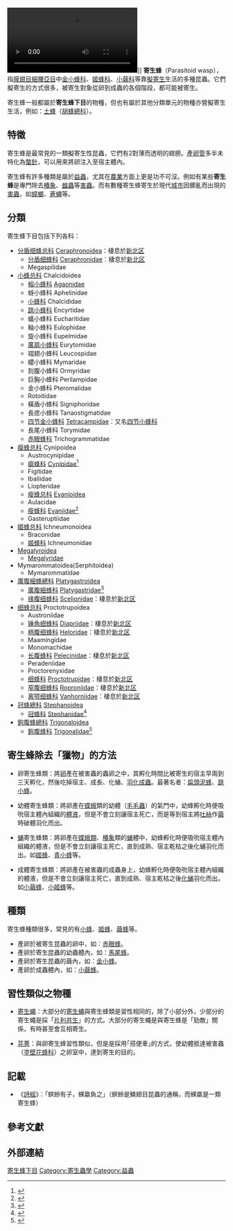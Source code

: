 {{Automatic taxobox
| image = Evania appendigaster.jpg
| image_width = 250px
| image_caption = Evania appendigaster
| taxon=Parasitica |display_parents=5
| diversity_link = #分類
| diversity = 
| synonyms =
}}
[[File:Neoneurus_vesculus_ovipositing_in_workers_of_the_ant_Formica_cunicularia.ogv|thumb]]]]
'''寄生蜂'''（Parasitoid wasp），指[[膜翅目|膜翅目]][[細腰亞目|細腰亞目]]中[[金小蜂科|金小蜂科]]、[[姬蜂科|姬蜂科]]、[[小繭科|小繭科]]等靠[[擬寄生物|擬寄生]]生活的多種昆蟲。它們擬寄生的方式很多，被寄生對象從卵到成蟲的各個階段，都可能被寄生。

寄生蜂一般都屬於'''寄生蜂下目'''的物種，但也有屬於其他分類單元的物種亦營擬寄生生活，例如：[[土蜂|土蜂]]（[[胡蜂總科|胡蜂總科]]）。

== 特徵 ==
寄生蜂是最常見的一類擬寄生性昆蟲，它們有2對薄而透明的翅膀。[[產卵管|產卵管]]多半未特化為[[螫針|螫針]]，可以用來將卵注入至宿主體內。

寄生蜂有許多種類是屬於[[益蟲|益蟲]]，尤其在[[農業|農業]]方面上更是功不可沒。例如有某些'''寄生蜂'''是專門除去[[椿象|椿象]]、[[蝗蟲|蝗蟲]]等[[害蟲|害蟲]]。而有數種寄生蜂寄生於現代[[城市|城市]]因髒亂而出現的[[害蟲|害蟲]]，如[[蟑螂|蟑螂]]、[[蒼蠅|蒼蠅]]等。

==分類==
寄生蜂下目包括下列各科：
*[[分盾细蜂总科|分盾细蜂总科]] [[Ceraphronoidea|Ceraphronoidea]]{{r|Zhao 1987}}：棲息於[[新北区|新北区]]
**[[分盾细蜂科|分盾细蜂科]] [[Ceraphronidae|Ceraphronidae]]{{r|Zhao 1987}}：棲息於[[新北区|新北区]]
**Megaspilidae
*[[小蜂总科|小蜂总科]] Chalcidoidea
**[[榕小蜂科|榕小蜂科]] [[Agaonidae|Agaonidae]]
**蚜小蜂科 Aphelinidae
**[[小蜂科|小蜂科]] Chalcididae
**[[跳小蜂科|跳小蜂科]] Encyrtidae
**蟻小蜂科 Eucharitidae
**釉小蜂科 Eulophidae
**旋小蜂科 Eupelmidae
**[[廣肩小蜂科|廣肩小蜂科]] Eurytomidae
**褶翅小蜂科 Leucospidae
**纓小蜂科 Mymaridae
**刻腹小蜂科 Ormyridae
**巨胸小蜂科 Perilampidae
**金小蜂科 Pteromalidae
**Rotoitidae
**橫盾小蜂科 Signiphoridae
**長痣小蜂科 Tanaostigmatidae
**[[四节金小蜂科|四节金小蜂科]] [[Tetracampidae|Tetracampidae]]：又名[[四节小蜂科|四节小蜂科]]{{r|Zhao 1987}}
**長尾小蜂科 Torymidae
**[[赤眼蜂科|赤眼蜂科]] Trichogrammatidae
*[[瘿蜂总科|瘿蜂总科]] Cynipoidea
**Austrocynipidae
**[[瘿蜂科|瘿蜂科]] [[Cynipidae|Cynipidae]]<ref>{{cite web |url=http://taibnet.sinica.edu.tw/chi/taibnet_species_list.php?D2=family&D3=equal&T1=Cynipidae&T1_new_value=false&query=Y&fr=y&sy=n |title=『科名』 是 『Cynipidae』 的資料 47 筆 |publisher=臺灣物種名錄 |access-date=2018-07-25 |language=zh-hant |archive-date=2018-07-25 |archive-url=https://web.archive.org/web/20180725122810/http://taibnet.sinica.edu.tw/chi/taibnet_species_list.php?D2=family&D3=equal&T1=Cynipidae&T1_new_value=false&query=Y&fr=y&sy=n |dead-url=no }}</ref>
**Figitidae
**Ibaliidae
**Liopteridae
**[[瘦蜂总科|瘦蜂总科]] [[Evanioidea|Evanioidea]]
**Aulacidae
**[[瘦蜂科|瘦蜂科]] [[Evaniidae|Evaniidae]]<ref>{{cite web |url=http://taibnet.sinica.edu.tw/chi/taibnet_species_list.php?D2=family&D3=equal&T1=Evaniidae&T1_new_value=false&query=Y&fr=y&sy=n |title=『科名』 是 『Evaniidae』 的資料 10 筆 |publisher=臺灣物種名錄 |access-date=2018-07-25 |language=zh-hant |archive-date=2018-07-25 |archive-url=https://web.archive.org/web/20180725065102/http://taibnet.sinica.edu.tw/chi/taibnet_species_list.php?D2=family&D3=equal&T1=Evaniidae&T1_new_value=false&query=Y&fr=y&sy=n |dead-url=no }}</ref>
**Gasteruptiidae
*[[姬蜂总科|姬蜂总科]] Ichneumonoidea
**Braconidae
**[[姬蜂科|姬蜂科]] Ichneumonidae
*[[Megalyroidea|Megalyroidea]]
**[[Megalyridae|Megalyridae]]
*Mymarommatoidea(Serphitoidea)
**Mymarommatidae
*[[廣腹細蜂總科|廣腹細蜂總科]] [[Platygastroidea|Platygastroidea]]
**[[廣腹細蜂科|廣腹細蜂科]] [[Platygastridae|Platygastridae]]<ref>{{cite web |url=http://taibnet.sinica.edu.tw/chi/taibnet_species_list.php?D2=family&D3=equal&T1=Platygastridae&T1_new_value=false&query=Y&fr=y&sy=n |title=『科名』 是 『Platygastridae』 的資料 7 筆 |publisher=臺灣物種名錄 |access-date=2018-07-25 |language=zh-hant |archive-date=2018-07-25 |archive-url=https://web.archive.org/web/20180725122816/http://taibnet.sinica.edu.tw/chi/taibnet_species_list.php?D2=family&D3=equal&T1=Platygastridae&T1_new_value=false&query=Y&fr=y&sy=n |dead-url=no }}</ref>
**[[缘腹细蜂科|缘腹细蜂科]] [[Scelionidae|Scelionidae]]{{r|Zhao 1987}}：棲息於[[新北区|新北区]]
*[[细蜂总科|细蜂总科]] Proctotrupoidea
**Austroniidae
**[[锤角细蜂科|锤角细蜂科]] [[Diapriidae|Diapriidae]]{{r|Zhao 1987}}：棲息於[[新北区|新北区]]
**[[柄腹细蜂科|柄腹细蜂科]] [[Heloridae|Heloridae]]{{r|Zhao 1987}}：棲息於[[新北区|新北区]]
**Maamingidae
**Monomachidae
**[[长腹蜂科|长腹蜂科]] [[Pelecinidae|Pelecinidae]]{{r|Zhao 1987}}：棲息於[[新北区|新北区]]
**Peradeniidae
**Proctorenyxidae
**[[细蜂科|细蜂科]] [[Proctotrupidae|Proctotrupidae]]{{r|Zhao 1987}}：棲息於[[新北区|新北区]]
**[[窄腹细蜂科|窄腹细蜂科]] [[Roproniidae|Roproniidae]]{{r|Zhao 1987}}：棲息於[[新北区|新北区]]
**[[离颚细蜂科|离颚细蜂科]] [[Vanhorniidae|Vanhorniidae]]{{r|Zhao 1987}}：棲息於[[新北区|新北区]]
*[[冠蜂總科|冠蜂總科]] [[Stephanoidea|Stephanoidea]]
**[[冠蜂科|冠蜂科]] [[Stephanidae|Stephanidae]]<ref>{{cite web |url=http://taibnet.sinica.edu.tw/chi/taibnet_species_list.php?D2=family&D3=equal&T1=Stephanidae&T1_new_value=false&query=Y&fr=y&sy=n |title=『科名』 是 『Stephanidae』 的資料 12 筆 |publisher=臺灣物種名錄 |access-date=2018-07-25 |language=zh-hant |archive-date=2018-07-25 |archive-url=https://web.archive.org/web/20180725122826/http://taibnet.sinica.edu.tw/chi/taibnet_species_list.php?D2=family&D3=equal&T1=Stephanidae&T1_new_value=false&query=Y&fr=y&sy=n |dead-url=no }}</ref>
*[[鉤腹蜂總科|鉤腹蜂總科]] [[Trigonaloidea|Trigonaloidea]]
**[[鉤腹蜂科|鉤腹蜂科]] [[Trigonalidae|Trigonalidae]]<ref>{{cite web |url=http://taibnet.sinica.edu.tw/chi/taibnet_species_list.php?D2=family&D3=equal&T1=Trigonalidae&T1_new_value=false&query=Y&fr=y&sy=n |title=『科名』 是 『Trigonalidae』 的資料 12 筆 |publisher=臺灣物種名錄 |access-date=2018-07-25 |language=zh-hant |archive-date=2018-07-25 |archive-url=https://web.archive.org/web/20180725122828/http://taibnet.sinica.edu.tw/chi/taibnet_species_list.php?D2=family&D3=equal&T1=Trigonalidae&T1_new_value=false&query=Y&fr=y&sy=n |dead-url=no }}</ref>

==寄生蜂除去「獵物」的方法==
*卵寄生蜂類：將[[卵|卵]]產在被害蟲的蟲卵之中，其孵化時間比被寄生的宿主早兩到三天孵化，然後吃掉宿主、成長、化蛹、[[羽化|羽化]][[成蟲|成蟲]]。最著名者：[[扁頭泥蜂|扁頭泥蜂]]、[[跳小蜂|跳小蜂]]。

*幼體寄生蜂類：將卵產在[[蝶|蝶]][[蛾|蛾]]類的幼體（[[毛毛蟲|毛毛蟲]]）的氣門中，幼蜂孵化時便吸吮宿主體內組織的[[體液|體液]]，但是不會立刻讓宿主死亡，而是等到宿主將[[吐絲|吐絲]]作[[繭|繭]]時破體羽化而出。

*[[蛹|蛹]]寄生蜂類：將卵產在[[蝶蛾類|蝶蛾類]]、[[椿象|椿象]]類的[[蛹|蛹]]體中，幼蜂孵化時便吸吮宿主體內組織的體液，但是不會立刻讓宿主死亡，直到成熟、宿主乾枯之後化蛹羽化而出。如[[姬蜂|姬蜂]]、[[青小蜂|青小蜂]]等。

*成體寄生蜂類：將卵產在被害蟲的成蟲身上，幼蜂孵化時便吸吮宿主體內組織的體液，但是不會立刻讓宿主死亡，直到成熟、宿主乾枯之後[[化蛹|化蛹]]羽化而出。如[[小繭蜂|小繭蜂]]、[[小姬蜂|小姬蜂]]等。

== 種類 ==
寄生蜂種類很多，常見的有[[小蜂|小蜂]]、[[姬蜂|姬蜂]]、[[繭蜂|繭蜂]]等。
*產卵於被寄生昆蟲的卵中，如：[[赤眼蜂|赤眼蜂]]。
*產卵於寄生昆蟲的幼蟲體內，如：[[馬尾蜂|馬尾蜂]]。
*產卵於寄生昆蟲的繭內，如：[[金小蜂|金小蜂]]。
*產卵於成蟲體內，如：[[小繭蜂|小繭蜂]]。

==習性類似之物種==
*[[寄生蠅|寄生蠅]]：大部分的[[寄生蠅|寄生蠅]]與寄生蜂類是習性相同的，除了小部分外，少部分的寄生蠅是採「[[片利共生|片利共生]]」的方式。大部分的寄生蠅是與寄生蜂是「勁敵」關係，有時甚至會互相寄生。

*[[芫菁|芫菁]]：與卵寄生蜂習性類似，但是是採用｢搭便車｣的方式，使幼體抵達被害蟲（[[塗壁花蜂科|塗壁花蜂科]]）之卵室中，達到寄生的目的。

==記載==
*《[[詩經|詩經]]》：「螟蛉有子，蜾蠃負之」（螟蛉是鱗翅目昆蟲的通稱，而蜾蠃是一類寄生蜂）

==參考文獻==
{{reflist |refs=
<ref name="Zhao 1987">{{cite book |url=http://www.readbooks.cc/book/15/detail_455877.htm |editor=[[赵修复|赵修复]]编译 |year=1987 |title=寄生蜂分类纲要 |publisher=科学出版社 |pages=282 |language=zh-hans |access-date=2018-07-25 |archive-date=2021-01-12 |archive-url=https://web.archive.org/web/20210112015629/http://www.readbooks.cc/book/15/detail_455877.htm |dead-url=no }}</ref>
}}

==外部連結==
{{Taxonbar}}

[[Category:寄生蜂下目|]]
[[Category:寄生蟲學|Category:寄生蟲學]]
[[Category:益蟲|Category:益蟲]]